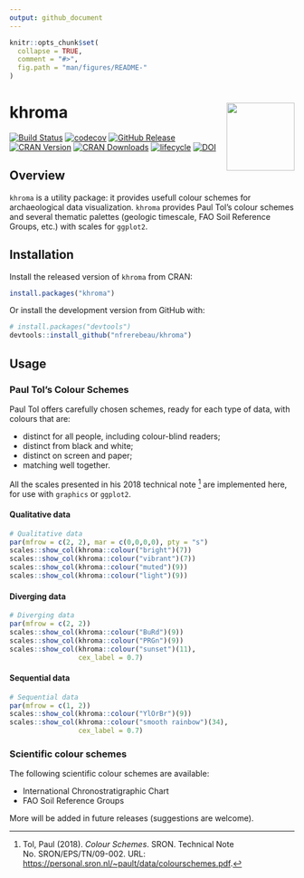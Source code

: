 ```yaml
---
output: github_document
---
```


<!-- README.md is generated from README.Rmd. Please edit that file -->

```r
knitr::opts_chunk$set(
  collapse = TRUE,
  comment = "#>",
  fig.path = "man/figures/README-"
)
```

# khroma <img width=120px src="man/figures/logo.svg" align="right" />

[![Build Status](https://travis-ci.org/nfrerebeau/khroma.svg?branch=master)](https://travis-ci.org/nfrerebeau/khroma)
[![codecov](https://codecov.io/gh/nfrerebeau/khroma/branch/master/graph/badge.svg)](https://codecov.io/gh/nfrerebeau/khroma)
[![GitHub Release](https://img.shields.io/github/release/nfrerebeau/khroma.svg)](https://github.com/nfrerebeau/khroma/releases)
[![CRAN Version](http://www.r-pkg.org/badges/version/khroma)](https://cran.r-project.org/package=khroma)
[![CRAN Downloads](http://cranlogs.r-pkg.org/badges/khroma)](https://cran.r-project.org/package=khroma)
[![lifecycle](https://img.shields.io/badge/lifecycle-maturing-blue.svg)](https://www.tidyverse.org/lifecycle/#maturing)
[![DOI](https://zenodo.org/badge/DOI/10.5281/zenodo.1472077.svg)](https://doi.org/10.5281/zenodo.1472077)

## Overview

`khroma` is a utility package: it provides usefull colour schemes for archaeological data visualization. `khroma` provides Paul Tol's colour schemes and several thematic palettes (geologic timescale, FAO Soil Reference Groups, etc.) with scales for `ggplot2`.

## Installation

Install the released version of `khroma` from CRAN:

```r
install.packages("khroma")
```

Or install the development version from GitHub with:

```r
# install.packages("devtools")
devtools::install_github("nfrerebeau/khroma")
```

## Usage
### Paul Tol's Colour Schemes

Paul Tol offers carefully chosen schemes, ready for each type of data, with colours that are:

* distinct for all people, including colour-blind readers;
* distinct from black and white;
* distinct on screen and paper;
* matching well together.

All the scales presented in his 2018 technical note [^1] are implemented here, for use with `graphics` or `ggplot2`.

#### Qualitative data

```r
# Qualitative data
par(mfrow = c(2, 2), mar = c(0,0,0,0), pty = "s")
scales::show_col(khroma::colour("bright")(7))
scales::show_col(khroma::colour("vibrant")(7))
scales::show_col(khroma::colour("muted")(9))
scales::show_col(khroma::colour("light")(9))
```

#### Diverging data

```r
# Diverging data
par(mfrow = c(2, 2))
scales::show_col(khroma::colour("BuRd")(9))
scales::show_col(khroma::colour("PRGn")(9))
scales::show_col(khroma::colour("sunset")(11),
                 cex_label = 0.7)
```

#### Sequential data

```r
# Sequential data
par(mfrow = c(1, 2))
scales::show_col(khroma::colour("YlOrBr")(9))
scales::show_col(khroma::colour("smooth rainbow")(34),
                 cex_label = 0.7)
```

### Scientific colour schemes

The following scientific colour schemes are available:

* International Chronostratigraphic Chart
* FAO Soil Reference Groups

More will be added in future releases (suggestions are welcome).

[^1]: Tol, Paul (2018). *Colour Schemes*. SRON. Technical Note No. SRON/EPS/TN/09-002. URL: <https://personal.sron.nl/~pault/data/colourschemes.pdf>.
